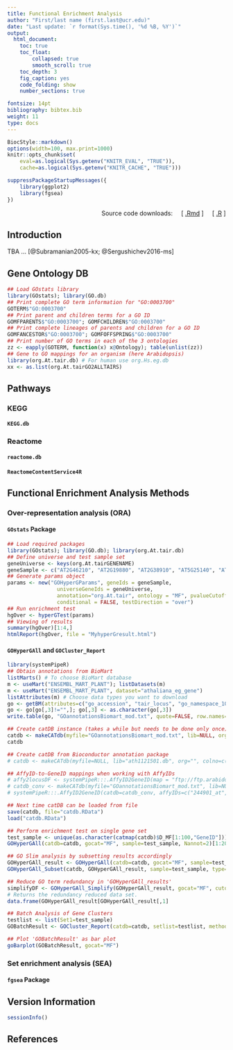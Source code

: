 ```yaml
---
title: Functional Enrichment Analysis 
author: "First/last name (first.last@ucr.edu)"
date: "Last update: `r format(Sys.time(), '%d %B, %Y')`" 
output:
  html_document:
    toc: true
    toc_float:
        collapsed: true
        smooth_scroll: true
    toc_depth: 3
    fig_caption: yes
    code_folding: show
    number_sections: true

fontsize: 14pt
bibliography: bibtex.bib
weight: 11
type: docs
---
```


<!--
- Compile from command-line
Rscript -e "rmarkdown::render('rfea.Rmd', c('html_document'), clean=F); knitr::knit('rfea.Rmd', tangle=TRUE)"
-->

```r
BiocStyle::markdown()
options(width=100, max.print=1000)
knitr::opts_chunk$set(
    eval=as.logical(Sys.getenv("KNITR_EVAL", "TRUE")),
    cache=as.logical(Sys.getenv("KNITR_CACHE", "TRUE")))
```

```r
suppressPackageStartupMessages({
    library(ggplot2)
    library(fgsea)
})
```

<div style="text-align: right"> 
Source code downloads: &nbsp; &nbsp;
[ [.Rmd](https://raw.githubusercontent.com/tgirke/GEN242//main/content/en/tutorials/rfea/rfea.Rmd) ] &nbsp; &nbsp; 
[ [.R](https://raw.githubusercontent.com/tgirke/GEN242//main/content/en/tutorials/rfea/rfea.R) ]
</div>


## Introduction

TBA ... [@Subramanian2005-kx; @Sergushichev2016-ms]

## Gene Ontology DB 

```r
## Load GOstats library
library(GOstats); library(GO.db)
## Print complete GO term information for "GO:0003700"
GOTERM$"GO:0003700"
## Print parent and children terms for a GO ID
GOMFPARENTS$"GO:0003700"; GOMFCHILDREN$"GO:0003700"
## Print complete lineages of parents and children for a GO ID
GOMFANCESTOR$"GO:0003700"; GOMFOFFSPRING$"GO:0003700"
## Print number of GO terms in each of the 3 ontologies
zz <- eapply(GOTERM, function(x) x@Ontology); table(unlist(zz))
## Gene to GO mappings for an organism (here Arabidopsis)
library(org.At.tair.db) # For human use org.Hs.eg.db
xx <- as.list(org.At.tairGO2ALLTAIRS)
```

## Pathways 

### KEGG

#### `KEGG.db`

### Reactome

#### `reactome.db`

#### `ReactomeContentService4R`

## Functional Enrichment Analysis Methods

### Over-representation analysis (ORA) 

#### `GOstats` Package

```r
## Load required packages
library(GOstats); library(GO.db); library(org.At.tair.db)
## Define universe and test sample set
geneUniverse <- keys(org.At.tairGENENAME)
geneSample <- c("AT2G46210", "AT2G19880", "AT2G38910", "AT5G25140", "AT2G44525")
## Generate params object
params <- new("GOHyperGParams", geneIds = geneSample,
                universeGeneIds = geneUniverse,
                annotation="org.At.tair", ontology = "MF", pvalueCutoff = 0.5,
                conditional = FALSE, testDirection = "over")
## Run enrichment test
hgOver <- hyperGTest(params)
## Viewing of results
summary(hgOver)[1:4,]
htmlReport(hgOver, file = "MyhyperGresult.html")
```

#### `GOHyperGAll` and `GOCluster_Report`
```r
library(systemPipeR)
## Obtain annotations from BioMart
listMarts() # To choose BioMart database
m <- useMart("ENSEMBL_MART_PLANT"); listDatasets(m) 
m <- useMart("ENSEMBL_MART_PLANT", dataset="athaliana_eg_gene")
listAttributes(m) # Choose data types you want to download
go <- getBM(attributes=c("go_accession", "tair_locus", "go_namespace_1003"), mart=m)
go <- go[go[,3]!="",]; go[,3] <- as.character(go[,3])
write.table(go, "GOannotationsBiomart_mod.txt", quote=FALSE, row.names=FALSE, col.names=FALSE, sep="\t")

## Create catDB instance (takes a while but needs to be done only once)
catdb <- makeCATdb(myfile="GOannotationsBiomart_mod.txt", lib=NULL, org="", colno=c(1,2,3), idconv=NULL)
catdb

## Create catDB from Bioconductor annotation package
# catdb <- makeCATdb(myfile=NULL, lib="ath1121501.db", org="", colno=c(1,2,3), idconv=NULL)

## AffyID-to-GeneID mappings when working with AffyIDs 
# affy2locusDF <- systemPipeR:::.AffyID2GeneID(map = "ftp://ftp.arabidopsis.org/home/tair/Microarrays/Affymetrix/affy_ATH1_array_elements-2010-12-20.txt", download=TRUE)
# catdb_conv <- makeCATdb(myfile="GOannotationsBiomart_mod.txt", lib=NULL, org="", colno=c(1,2,3), idconv=list(affy=affy2locusDF))
# systemPipeR:::.AffyID2GeneID(catdb=catdb_conv, affyIDs=c("244901_at", "244902_at"))

## Next time catDB can be loaded from file
save(catdb, file="catdb.RData") 
load("catdb.RData")

## Perform enrichment test on single gene set
test_sample <- unique(as.character(catmap(catdb)$D_MF[1:100,"GeneID"]))
GOHyperGAll(catdb=catdb, gocat="MF", sample=test_sample, Nannot=2)[1:20,]

## GO Slim analysis by subsetting results accordingly
GOHyperGAll_result <- GOHyperGAll(catdb=catdb, gocat="MF", sample=test_sample, Nannot=2)
GOHyperGAll_Subset(catdb, GOHyperGAll_result, sample=test_sample, type="goSlim") 

## Reduce GO term redundancy in 'GOHyperGAll_results'
simplifyDF <- GOHyperGAll_Simplify(GOHyperGAll_result, gocat="MF", cutoff=0.001, correct=T)
# Returns the redundancy reduced data set. 
data.frame(GOHyperGAll_result[GOHyperGAll_result[,1] 

## Batch Analysis of Gene Clusters
testlist <- list(Set1=test_sample)
GOBatchResult <- GOCluster_Report(catdb=catdb, setlist=testlist, method="all", id_type="gene", CLSZ=10, cutoff=0.001, gocats=c("MF", "BP", "CC"), recordSpecGO=c("GO:0003674", "GO:0008150", "GO:0005575"))

## Plot 'GOBatchResult' as bar plot
goBarplot(GOBatchResult, gocat="MF")
```

### Set enrichment analysis (SEA) 

#### `fgsea` Package


## Version Information

```r
sessionInfo()
```

## References
